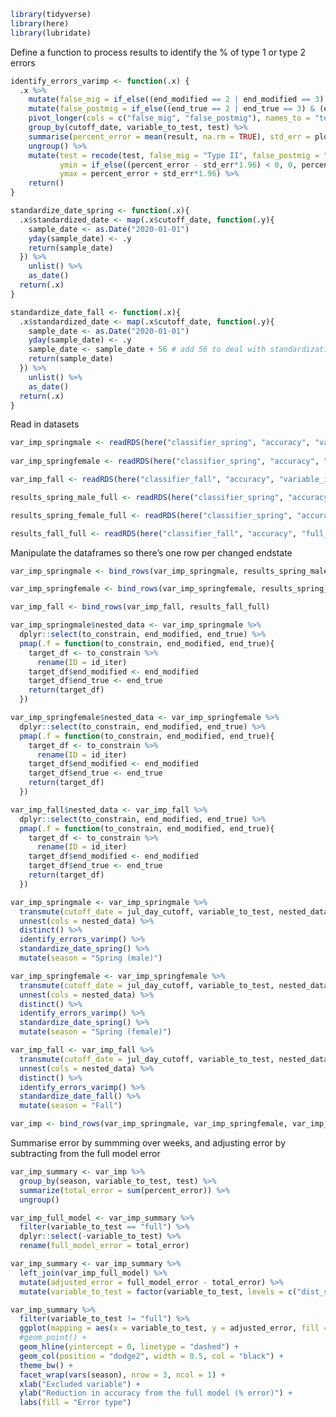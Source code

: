 ```r
library(tidyverse)
library(here)
library(lubridate)
```

Define a function to process results to identify the % of type 1 or type 2 errors
```r
identify_errors_varimp <- function(.x) {
  .x %>% 
    mutate(false_mig = if_else((end_modified == 2 | end_modified == 3) & (end_true == 4 | end_true == 5), 1, 0)) %>% 
    mutate(false_postmig = if_else((end_true == 2 | end_true == 3) & (end_modified == 4 | end_modified == 5), 1, 0)) %>% 
    pivot_longer(cols = c("false_mig", "false_postmig"), names_to = "test", values_to = "result") %>% 
    group_by(cutoff_date, variable_to_test, test) %>% 
    summarise(percent_error = mean(result, na.rm = TRUE), std_err = plotrix::std.error(result)) %>% 
    ungroup() %>% 
    mutate(test = recode(test, false_mig = "Type II", false_postmig = "Type I"),
           ymin = if_else((percent_error - std_err*1.96) < 0, 0, percent_error - std_err*1.96),
           ymax = percent_error + std_err*1.96) %>% 
    return()
}

standardize_date_spring <- function(.x){
  .x$standardized_date <- map(.x$cutoff_date, function(.y){
    sample_date <- as.Date("2020-01-01")
    yday(sample_date) <- .y
    return(sample_date)
  }) %>% 
    unlist() %>% 
    as_date()
  return(.x)
}

standardize_date_fall <- function(.x){ 
  .x$standardized_date <- map(.x$cutoff_date, function(.y){
    sample_date <- as.Date("2020-01-01")
    yday(sample_date) <- .y
    sample_date <- sample_date + 56 # add 56 to deal with standardization in prep_data (days_subtract)
    return(sample_date)
  }) %>% 
    unlist() %>% 
    as_date()
  return(.x)
}
```

Read in datasets
```r
var_imp_springmale <- readRDS(here("classifier_spring", "accuracy", "variable_importance", "variable_importance_spring_male.rds"))
  
var_imp_springfemale <- readRDS(here("classifier_spring", "accuracy", "variable_importance", "variable_importance_spring_female.rds"))

var_imp_fall <- readRDS(here("classifier_fall", "accuracy", "variable_importance", "variable_importance_fall.rds"))

results_spring_male_full <- readRDS(here("classifier_spring", "accuracy", "full_male", "accuracy_results_male_full.rds"))

results_spring_female_full <- readRDS(here("classifier_spring", "accuracy", "full_female", "accuracy_results_female_full.rds"))

results_fall_full <- readRDS(here("classifier_fall", "accuracy", "full_acc_assessment", "accuracy_results_fall_full.rds"))
```

Manipulate the dataframes so there's one row per changed endstate
```r
var_imp_springmale <- bind_rows(var_imp_springmale, results_spring_male_full)

var_imp_springfemale <- bind_rows(var_imp_springfemale, results_spring_female_full)

var_imp_fall <- bind_rows(var_imp_fall, results_fall_full)

var_imp_springmale$nested_data <- var_imp_springmale %>% 
  dplyr::select(to_constrain, end_modified, end_true) %>% 
  pmap(.f = function(to_constrain, end_modified, end_true){
    target_df <- to_constrain %>% 
      rename(ID = id_iter)
    target_df$end_modified <- end_modified
    target_df$end_true <- end_true
    return(target_df)
  })

var_imp_springfemale$nested_data <- var_imp_springfemale %>% 
  dplyr::select(to_constrain, end_modified, end_true) %>% 
  pmap(.f = function(to_constrain, end_modified, end_true){
    target_df <- to_constrain %>% 
      rename(ID = id_iter)
    target_df$end_modified <- end_modified
    target_df$end_true <- end_true
    return(target_df)
  })

var_imp_fall$nested_data <- var_imp_fall %>% 
  dplyr::select(to_constrain, end_modified, end_true) %>% 
  pmap(.f = function(to_constrain, end_modified, end_true){
    target_df <- to_constrain %>% 
      rename(ID = id_iter)
    target_df$end_modified <- end_modified
    target_df$end_true <- end_true
    return(target_df)
  })

var_imp_springmale <- var_imp_springmale %>% 
  transmute(cutoff_date = jul_day_cutoff, variable_to_test, nested_data) %>% 
  unnest(cols = nested_data) %>% 
  distinct() %>% 
  identify_errors_varimp() %>% 
  standardize_date_spring() %>% 
  mutate(season = "Spring (male)")

var_imp_springfemale <- var_imp_springfemale %>% 
  transmute(cutoff_date = jul_day_cutoff, variable_to_test, nested_data) %>% 
  unnest(cols = nested_data) %>% 
  distinct() %>% 
  identify_errors_varimp() %>% 
  standardize_date_spring() %>% 
  mutate(season = "Spring (female)")

var_imp_fall <- var_imp_fall %>% 
  transmute(cutoff_date = jul_day_cutoff, variable_to_test, nested_data) %>% 
  unnest(cols = nested_data) %>% 
  distinct() %>% 
  identify_errors_varimp() %>% 
  standardize_date_fall() %>% 
  mutate(season = "Fall")

var_imp <- bind_rows(var_imp_springmale, var_imp_springfemale, var_imp_fall)
```

Summarise error by summming over weeks, and adjusting error by subtracting from the full model error
```r
var_imp_summary <- var_imp %>% 
  group_by(season, variable_to_test, test) %>% 
  summarize(total_error = sum(percent_error)) %>% 
  ungroup()

var_imp_full_model <- var_imp_summary %>% 
  filter(variable_to_test == "full") %>% 
  dplyr::select(-variable_to_test) %>% 
  rename(full_model_error = total_error)

var_imp_summary <- var_imp_summary %>% 
  left_join(var_imp_full_model) %>% 
  mutate(adjusted_error = full_model_error - total_error) %>% 
  mutate(variable_to_test = factor(variable_to_test, levels = c("dist_start", "breeding_abundance", "log_mean_dist_7", "julian_day", "y", "residence_time"), ordered = TRUE))
```

```r
var_imp_summary %>% 
  filter(variable_to_test != "full") %>% 
  ggplot(mapping = aes(x = variable_to_test, y = adjusted_error, fill = test)) +
  #geom_point() +
  geom_hline(yintercept = 0, linetype = "dashed") +
  geom_col(position = "dodge2", width = 0.5, col = "black") +
  theme_bw() +
  facet_wrap(vars(season), nrow = 3, ncol = 1) +
  xlab("Excluded variable") +
  ylab("Reduction in accuracy from the full model (% error)") +
  labs(fill = "Error type")
  
```


